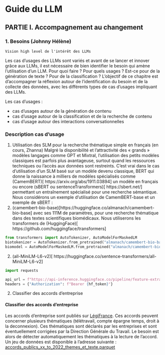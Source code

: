 # Guide du LLM

## PARTIE I. Accompagnement au changement

### 1. Besoins (Johnny Hélène)

	Vision high level de l'intérêt des LLMs

Les cas d'usages des LLMs sont variés et avant de se lancer et innover grâce aux LLMs, il est nécessaire de bien identifier le besoin qui amène l'utilisation d'un LLM. Pour quoi faire ? Pour quels usages ? Est-ce pour de la génération de texte ? Pour de la classification ?
L'objectif de ce chapitre est d'accompagner la réflexion autour de l'identification du besoin et de la collecte des données, avec les différents types de cas d'usages impliquant des LLMs.
 
 Les cas d'usages :

 * cas d'usages autour de la génération de contenu
 * cas d'usage autour de la classification et de la recherche de contenu
 * cas d'usage autour des interactions conversationnelles


### Description cas d'usage

 1. Utilisation des SLM pour la recherche thématique simple en français (en cours, Zhanna)
Malgré la disponibilité et l’attractivité des « grands » modèles langages comme GPT et Mixtral, l’utilisation des petits modèles classiques est parfois plus avantageuse, surtout quand les ressources techniques ou l’accès aux données sont restreints.
C’est vrai dans le cas d’utilisation d’un SLM basé sur un modèle devenu classique, BERT qui donne la naissance à milliers de modèles spécialisés comme (CamemBERT)[ https://arxiv.org/abs/1911.03894] un modèle en français ou encore (sBERT ou sentenceTransformers)[ https://sbert.net/] permettant un entraînement spécialisé pour une recherche sémantique.
Nous considérons un exemple d’utilisation de CamemBERT-base et un exemple de sBERT : 
1. (camembert-bio-base)[https://huggingface.co/almanach/camembert-bio-base] avec ses 111M de paramètres, pour une recherche thématique dans des textes scientifiques biomédicaux.
Nous utiliserons les transformers de (HuggingFace)[ https://github.com/huggingface/transformers]
```python
from transformers import AutoTokenizer, AutoModelForMaskedLM
biotokenizer = AutoTokenizer.from_pretrained("almanach/camembert-bio-base")
biomodel = AutoModelForMaskedLM.from_pretrained("almanach/camembert-bio-base")
```

2. (all-MiniLM-L6-v2)[ https://huggingface.co/sentence-transformers/all-MiniLM-L6-v2]
```python
import requests

api_url = f"https://api-inference.huggingface.co/pipeline/feature-extraction/{model_id}"
headers = {"Authorization": f"Bearer {hf_token}"}
```


 2. Classifier des accords d'entreprise


#### Classifier des accords d'entreprise

 Les accords d'entreprise sont publiés sur [LégiFrance](https://www.legifrance.gouv.fr/liste/acco).
 Ces accords peuvent concerner plusieurs thématiques (télétravail, compte épargne temps, droit à la deconnexion).
 Ces thématiques sont déclarés par les entreprises et sont éventuellement corrigées par la Direction Générale du Travail.
 Le besoin est alors de détecter automatiquement les thématiques
 à la lecture de l'accord.
 Un jeu de données est disponible à l'adresse suivante : [accords_publics_xx_to_2022_themes_et_texte.parquet](https://minio.lab.sspcloud.fr/cthiounn2/Accords/accords_publics_xx_to_2022_themes_et_texte.parquet)
